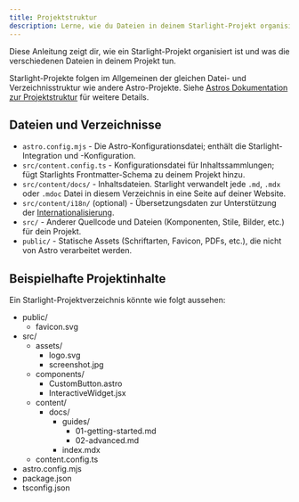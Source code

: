 ```yaml
---
title: Projektstruktur
description: Lerne, wie du Dateien in deinem Starlight-Projekt organisierst.
---
```


Diese Anleitung zeigt dir, wie ein Starlight-Projekt organisiert ist und was die verschiedenen Dateien in deinem Projekt tun.

Starlight-Projekte folgen im Allgemeinen der gleichen Datei- und Verzeichnisstruktur wie andere Astro-Projekte. Siehe [Astros Dokumentation zur Projektstruktur](https://docs.astro.build/de/basics/project-structure/) für weitere Details.

## Dateien und Verzeichnisse

- `astro.config.mjs` - Die Astro-Konfigurationsdatei; enthält die Starlight-Integration und -Konfiguration.
- `src/content.config.ts` - Konfigurationsdatei für Inhaltssammlungen; fügt Starlights Frontmatter-Schema zu deinem Projekt hinzu.
- `src/content/docs/` - Inhaltsdateien. Starlight verwandelt jede `.md`, `.mdx` oder `.mdoc` Datei in diesem Verzeichnis in eine Seite auf deiner Website.
- `src/content/i18n/` (optional) - Übersetzungsdaten zur Unterstützung der [Internationalisierung](/de/guides/i18n/).
- `src/` - Anderer Quellcode und Dateien (Komponenten, Stile, Bilder, etc.) für dein Projekt.
- `public/` - Statische Assets (Schriftarten, Favicon, PDFs, etc.), die nicht von Astro verarbeitet werden.

## Beispielhafte Projektinhalte

Ein Starlight-Projektverzeichnis könnte wie folgt aussehen:


<FileTree>

- public/
  - favicon.svg
- src/
  - assets/
    - logo.svg
    - screenshot.jpg
  - components/
    - CustomButton.astro
    - InteractiveWidget.jsx
  - content/
    - docs/
      - guides/
        - 01-getting-started.md
        - 02-advanced.md
      - index.mdx
  - content.config.ts
- astro.config.mjs
- package.json
- tsconfig.json

</FileTree>
